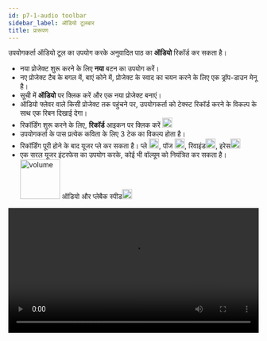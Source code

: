 ```yaml
---
id: p7-1-audio toolbar
sidebar_label: ऑडियो टूलबार
title: प्रारूपण
---
```



उपयोगकर्ता ऑडियो टूल का उपयोग करके अनुवादित पाठ का **ऑडियो** रिकॉर्ड कर सकता है।

- नया प्रोजेक्ट शुरू करने के लिए **नया** बटन का उपयोग करें।
- नए प्रोजेक्ट टैब के बगल में, बाएं कोने में, प्रोजेक्ट के स्वाद का चयन करने के लिए एक ड्रॉप-डाउन मेनू है।
- सूची में **ऑडियो** पर क्लिक करें और एक नया प्रोजेक्ट बनाएं।
- ऑडियो फ्लेवर वाले किसी प्रोजेक्ट तक पहुंचने पर, उपयोगकर्ता को टेक्स्ट रिकॉर्ड करने के विकल्प के साथ एक रिबन दिखाई देगा।
- रिकॉर्डिंग शुरू करने के लिए, **रिकॉर्ड** आइकन पर क्लिक करें <img src="/assets/record.PNG" width="20px" alt="record"/>
- उपयोगकर्ता के पास प्रत्येक कविता के लिए 3 टेक का विकल्प होता है।
- रिकॉर्डिंग पूरी होने के बाद यूजर प्ले कर सकता है। प्ले <img src="/assets/play.PNG" width="20px" alt=""/>, पॉज <img src="/assets/pause.PNG" width="20px" alt="pause"/>, रिवाइंड<img src="/assets/rewind.PNG" width="20px" alt="rewind"/>, इरेस<img src="/assets/delete.PNG" width="20px" alt="delete"/> 
- एक सरल यूजर इंटरफेस का उपयोग करके, कोई भी वॉल्यूम को नियंत्रित कर सकता है।<img src="/assets/volume.PNG" width="80px" alt="volume"/> ऑडियो और  प्लेबैक स्पीड<img src="/assets/speed.PNG" width="20px" alt="audioplayback"/>


<video controls src="/0.5.5/en_audio_toolbar.mov" width="100%" type="video/mov"/>



### रिकॉर्डिंग टूलबार ###

<img src="/0.5.3/hi_audio_toolbar.png"  width="1000px" alt="audio"/>

**ऑडियो** मोड में रिकॉर्डिंग शुरू करने के लिए, उपयोगकर्ता को रिकॉर्डिंग में मदद करने के लिए टूल के साथ एक काला रिबन दिखाई देगा।

- उपयोगकर्ता अलग-अलग **गति** सेटिंग्स के साथ प्लेबैक स्पीड को नियंत्रित कर सकता है।
- नई ऑडियो रिकॉर्डिंग **रिकॉर्ड (R)** पर क्लिक करके शुरू की जाती हैं।
- रिकॉर्ड बटन पर क्लिक करने के बाद यह पॉज बटन में बदल जाएगा, इससे उपयोगकर्ता रिकॉर्डिंग के दौरान पॉज कर सकेगा।
- **स्टॉप (S)** बटन रिकॉर्डिंग को पूरी तरह से बंद कर देगा।
- एक **रिवाइंड (<)** बटन उपयोगकर्ता को ऑडियो प्लेबैक में पीछे जाने और रिकॉर्डिंग की समीक्षा करने में सक्षम बनाता है।
- **चलाएँ / रोकें (P)** बटन उपयोगकर्ता को प्लेबैक के दौरान ऑडियो शुरू या बंद करने की अनुमति देते हैं।
- **डिलीट** बटन उपयोगकर्ता को अपनी रिकॉर्डिंग से ऑडियो के चयनित ट्रैक/पद्य को हटाने में सक्षम बनाता है।
- **वॉल्यूम** नियंत्रण बटन प्लेबैक ऑडियो के वॉल्यूम स्तर को समायोजित करता है।
- यह उपयोगकर्ता को **+** या **-** बटन पर क्लिक करके ध्वनि को बढ़ाने या घटाने की अनुमति देता है।
- उपयोगकर्ता के पास प्रत्येक कविता के लिए 3 टेक **ए बी सी** का विकल्प होता है, डबल-क्लिक करके उपयोगकर्ता आगे के उपयोग के लिए सर्वश्रेष्ठ टेक का चयन कर सकता है।
- सेटिंग्स सुविधा उपयोगकर्ता को उनकी प्राथमिकताओं के अनुसार माइक्रोफ़ोन/हेडफ़ोन की पसंद को अनुकूलित करने में सक्षम बनाती है।

### किसी वचन का ऑडियो कैसे डिलीट करें? ###

- उस पद्य पर जाएँ जिसे हटाना है।
- **टेक** पर क्लिक करें जिसे हटाना है।
- **डिलीट** आइकन पर क्लिक करें।

### ऑडियो फ़ाइल कैसे निर्यात करें? ###

- प्रोजेक्ट पृष्ठ से उस प्रोजेक्ट का चयन करके प्रारंभ करें जिसे आप **निर्यात** करना चाहते हैं
- प्रोजेक्ट के दाईं ओर नीचे की ओर इशारा करते हुए तीर का पता लगाएं और उस पर क्लिक करें
- थ्री-डॉट मेनू ढूंढें और उस पर क्लिक करें
- दिखाई देने वाले मेनू में, **निर्यात** विकल्प चुनें
- निर्यात सेटिंग्स के लिए एक संवाद बॉक्स खुलेगा, जिसमें आपको निम्नलिखित निर्यात विकल्प मिलेंगे
   - **पद्य-वार** (डिफ़ॉल्ट): यह सेटिंग प्रोजेक्ट को छंद-दर-पद्य निर्यात करती है
   - **अध्याय-वार:** यह विकल्प पूरे अध्याय को एक फ़ाइल के रूप में निर्यात करता है
   - **पूर्ण परियोजना:** आप इस विकल्प का उपयोग करके संपूर्ण परियोजना को निर्यात कर सकते हैं, यह परियोजना में सभी व्यक्तिगत योगदान को जोड़ देगा

<video controls src="/0.5.5/en_audio_toolbar12.mov" width="100%" type="video/mov"/>

### ऑडियो रिकॉर्डिंग के लिए शॉर्टकट कीज ###
- R - रिकार्ड
- E - बायोडाटा रिकॉर्ड
- P - पॉज़ रिकॉर्ड
- S - स्टॉप रिकॉर्ड
- < - रिवाइंड करें
- Space Bar - प्लेबैक रोकें
- Enter / Return - प्लेबैक प्रारंभ करें
- A , B , C - परिवर्तन लें
- (+) वॉल्यूम बढ़ाएँ
- ( - ) नीची मात्रा